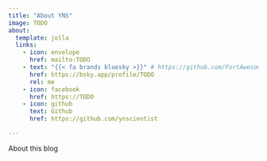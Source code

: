 ```yaml
---
title: "About YNS"
image: TODO
about:
  template: jolla
  links:
    - icon: envelope
      href: mailto:TODO
    - text: "{{< fa brands bluesky >}}" # https://github.com/FortAwesome/Font-Awesome/issues/19810
      href: https://bsky.app/profile/TODO
      rel: me
    - icon: facebook
      href: https://TODO
    - icon: github
      text: Github
      href: https://github.com/ynscientist

---
```


About this blog
